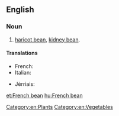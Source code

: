 ==English==

===Noun===
{{en-noun|head=[[French]] [[bean]]}}

# [[haricot bean]], [[kidney bean]].

====Translations====
{{trans-top|haricot bean}}
* French: {{t+|fr|haricot vert|m}}
* Italian: {{t+|it|fagiolino|m}}
{{trans-mid}}
* Jèrriais: {{t|roa-jer|pais d'mai|m}}
{{trans-bottom}}

[[Category:en:Plants]]
[[Category:en:Vegetables]]

[[et:French bean]]
[[hu:French bean]]